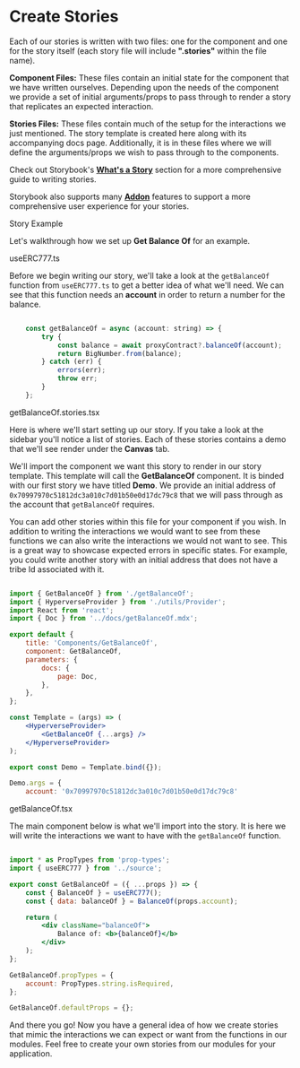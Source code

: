 
<Meta title="Get Started/Stories"/>

<style>{`
  .subheading {
    --mediumdark: '#999999';
    font-weight: 900;
    font-size: 15px;
    color: #999;
    letter-spacing: 3px;
    line-height: 24px;
    text-transform: uppercase;
    margin-bottom: 2px;
    margin-top: 30px;
  }

    .smallerheading {
    --black: '#000000';
    font-weight: 800;
    font-size: 15px;
    color: #000000;
    letter-spacing: 1px;
    line-height: 24px;
    margin-bottom: 2px;
    margin-top: 30px;
  }

  .link-list {
    display: grid;
    grid-template-columns: 1fr;
    grid-template-rows: 1fr 1fr;
    row-gap: 10px;
  }

  @media (min-width: 620px) {
    .link-list {
      row-gap: 20px;
      column-gap: 20px;
      grid-template-columns: 1fr 1fr;
    }
  }

  @media all and (-ms-high-contrast:none) {
  .link-list {
      display: -ms-grid;
      -ms-grid-columns: 1fr 1fr;
      -ms-grid-rows: 1fr 1fr;
    }
  }

  .link-item {
    display: block;
    padding: 20px 30px 20px 15px;
    border: 1px solid #00000010;
    border-radius: 5px;
    transition: background 150ms ease-out, border 150ms ease-out, transform 150ms ease-out;
    color: #333333;
    display: flex;
    align-items: flex-start;
  }

  .link-item:hover {
    border-color: #1EA7FD50;
    transform: translate3d(0, -3px, 0);
    box-shadow: rgba(0, 0, 0, 0.08) 0 3px 10px 0;
  }

  .link-item:active {
    border-color: #1EA7FD;
    transform: translate3d(0, 0, 0);
  }

  .link-item strong {
    font-weight: 700;
    display: block;
    margin-bottom: 2px;
  }
  
  .link-item img {
    height: 40px;
    width: 40px;
    margin-right: 15px;
    flex: none;
  }

  .link-item span {
    font-size: 14px;
    line-height: 20px;
  }

  .tip {
    display: inline-block;
    border-radius: 1em;
    font-size: 11px;
    line-height: 12px;
    font-weight: 700;
    background: #E7FDD8;
    color: #66BF3C;
    padding: 4px 12px;
    margin-right: 10px;
    vertical-align: top;
  }

  .tip-wrapper {
    font-size: 13px;
    line-height: 20px;
    margin-top: 40px;
    margin-bottom: 40px;
  }

  .tip-wrapper code {
    font-size: 12px;
    display: inline-block;
  }

  
`}</style>

# Create Stories

Each of our stories is written with two files: one for the component and one for the story itself 
(each story file will include **".stories"** within the file name).

**Component Files:** These files contain an initial state for the component that we have written ourselves.
Depending upon the needs of the component we provide a set of initial arguments/props to pass through
to render a story that replicates an expected interaction.

**Stories Files:** These files contain much of the setup for the interactions we just mentioned. The story template
is created here along with its accompanying docs page. Additionally, it is in these files where 
we will define the arguments/props we wish to pass through to the components.

Check out Storybook's [**What's a Story**](https://storybook.js.org/docs/react/get-started/whats-a-story) section for a more
comprehensive guide to writing stories.

Storybook also supports many [**Addon**](https://storybook.js.org/docs/react/essentials/introduction) features to support
a more comprehensive user experience for your stories.

<div className="subheading">Story Example</div>

Let's walkthrough how we set up **Get Balance Of** for an example.

<div className="smallerheading">useERC777.ts</div>

Before we begin writing our story, we'll take a look at the `getBalanceOf` function from `useERC777.ts` to
get a better idea of what we'll need. We can see that this function needs an **account** in order to return a number for the balance.

```jsx

	const getBalanceOf = async (account: string) => {
		try {
			const balance = await proxyContract?.balanceOf(account);
			return BigNumber.from(balance);
		} catch (err) {
			errors(err);
			throw err;
		}
	};

```

<div className="smallerheading">getBalanceOf.stories.tsx</div>

Here is where we'll start setting up our story. If you take a look at the sidebar
you'll notice a list of stories. Each of these stories contains a demo that we'll see
render under the **Canvas** tab.

We'll import the component we want this story to render in our story template. This template
will call the **GetBalanceOf** component. It is binded with our first story we have titled **Demo**.
We provide an initial address of `0x70997970c51812dc3a010c7d01b50e0d17dc79c8` that we will pass
through as the account that `getBalanceOf` requires.

You can add other stories within this file for your component if you wish. In addition to writing
the interactions we would want to see from these functions we can also write the interactions we would
not want to see. This is a great way to showcase expected errors in specific states. For example, you could
write another story with an initial address that does not have a tribe Id associated with it.

```jsx

import { GetBalanceOf } from './getBalanceOf';
import { HyperverseProvider } from './utils/Provider';
import React from 'react';
import { Doc } from '../docs/getBalanceOf.mdx';

export default {
	title: 'Components/GetBalanceOf',
	component: GetBalanceOf,
	parameters: {
		docs: {
			page: Doc,
		},
	},
};

const Template = (args) => (
	<HyperverseProvider>
		<GetBalanceOf {...args} />
	</HyperverseProvider>
);

export const Demo = Template.bind({});

Demo.args = {
	account: '0x70997970c51812dc3a010c7d01b50e0d17dc79c8'

```

<div className="smallerheading">getBalanceOf.tsx</div>

The main component below is what we'll import into the story. It is here we will write the
interactions we want to have with the `getBalanceOf` function.

```jsx

import * as PropTypes from 'prop-types';
import { useERC777 } from '../source';

export const GetBalanceOf = ({ ...props }) => {
	const { BalanceOf } = useERC777();
	const { data: balanceOf } = BalanceOf(props.account);

	return (
		<div className="balanceOf">
			Balance of: <b>{balanceOf}</b>
		</div>
	);
};

GetBalanceOf.propTypes = {
	account: PropTypes.string.isRequired,
};

GetBalanceOf.defaultProps = {};

```

And there you go! Now you have a general idea of how we create stories that mimic the interactions 
we can expect or want from the functions in our modules. Feel free to create your own stories from our
modules for your application.